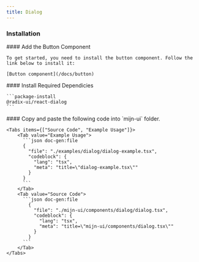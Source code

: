 ```yaml
---
title: Dialog
---
```



<ComponentPreview>
  <DialogExample />
</ComponentPreview>

### Installation

<Steps>
  <Step>
     #### Add the Button Component

    To get started, you need to install the button component. Follow the link below to install it:
    
    [Button component](/docs/button)
  </Step>
  <Step>
    #### Install Required Dependicies

    ```package-install
    @radix-ui/react-dialog
    ```
  </Step>
  <Step>
    #### Copy and paste the following code into  `mijn-ui` folder.

    <Tabs items={["Source Code", "Example Usage"]}>
        <Tab value="Example Usage">
          ```json doc-gen:file
          {
            "file": "./examples/dialog/dialog-example.tsx",
            "codeblock": {
              "lang": "tsx",
              "meta": "title=\"dialog-example.tsx\""
            }
          }
          ```
        </Tab>
        <Tab value="Source Code">
          ```json doc-gen:file
            {
              "file": "./mijn-ui/components/dialog/dialog.tsx",
              "codeblock": {
                "lang": "tsx",
                "meta": "title=\"mijn-ui/components/dialog.tsx\""
              }
            }
          ```
        </Tab>
    </Tabs>
  </Step>
</Steps>